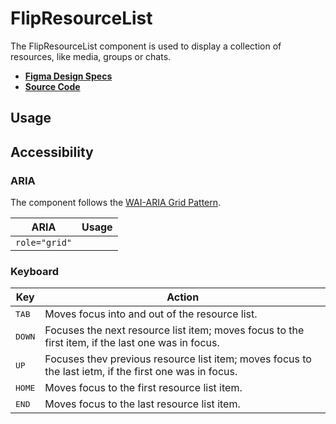 
<Meta title="Components/FlipResourceList" />

# FlipResourceList

The FlipResourceList component is used to display a collection of resources,
like media, groups or chats.

- **[Figma Design Specs](https://www.figma.com/file/iRHiAFsHxnzux8gQ9EjlZe/Flip-Components?node-id=236%3A5240)**
- **[Source Code](https://github.com/flip-corp/swirl/tree/main/packages/swirl-components/src/components/flip-resource-list)**

## Usage

<Canvas withSource="open">
  <Story id="components-flipresourcelist--flip-resource-list" />
</Canvas>

<ArgsTable story="." />

## Accessibility

### ARIA

The component follows the
[WAI-ARIA Grid Pattern](https://www.w3.org/WAI/ARIA/apg/patterns/grid/).

| ARIA          | Usage |
| ------------- | ----- |
| `role="grid"` |       |

### Keyboard

| Key             | Action                                                                                                 |
| --------------- | ------------------------------------------------------------------------------------------------------ |
| <kbd>TAB</kbd>  | Moves focus into and out of the resource list.                                                         |
| <kbd>DOWN</kbd> | Focuses the next resource list item; moves focus to the first item, if the last one was in focus.      |
| <kbd>UP</kbd>   | Focuses thev previous resource list item; moves focus to the last ietm, if the first one was in focus. |
| <kbd>HOME</kbd> | Moves focus to the first resource list item.                                                           |
| <kbd>END</kbd>  | Moves focus to the last resource list item.                                                            |
